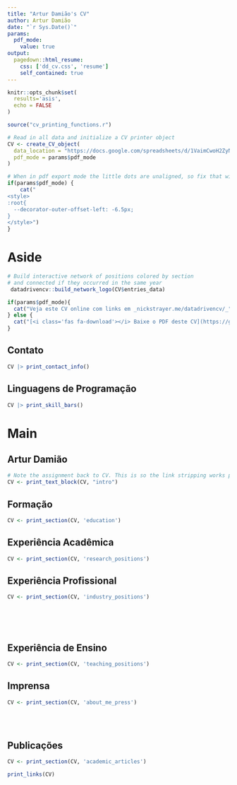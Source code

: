 ```yaml
---
title: "Artur Damião's CV"
author: Artur Damião
date: "`r Sys.Date()`"
params:
  pdf_mode:
    value: true
output:
  pagedown::html_resume:
    css: ['dd_cv.css', 'resume']
    self_contained: true
---
```


```r
knitr::opts_chunk$set(
  results='asis', 
  echo = FALSE
)

source("cv_printing_functions.r")

# Read in all data and initialize a CV printer object
CV <- create_CV_object(
  data_location = "https://docs.google.com/spreadsheets/d/1VaimCwoH2ZyNakthHAi0xzLqurQhsTSDnok-VXhNE1w/edit?usp=sharing",  
  pdf_mode = params$pdf_mode
)

```


```r
# When in pdf export mode the little dots are unaligned, so fix that with some conditional CSS.
if(params$pdf_mode) {
    cat("
<style>
:root{
  --decorator-outer-offset-left: -6.5px;
}
</style>")
}
```


Aside
================================================================================

```r
# Build interactive network of positions colored by section
# and connected if they occurred in the same year
 datadrivencv::build_network_logo(CV$entries_data)
```


```r
if(params$pdf_mode){
  cat("Veja este CV online com links em _nickstrayer.me/datadrivencv/_")
} else {
  cat("[<i class='fas fa-download'></i> Baixe o PDF deste CV](https://github.com/arturdamiao/curriculo-artur/blob/main/cv.pdf)")
}
```

Contato {#contact}
--------------------------------------------------------------------------------

```r
CV |> print_contact_info()
```



Linguagens de Programação {#skills}
--------------------------------------------------------------------------------

```r
CV |> print_skill_bars()
```



<!-- Disclaimer {#disclaimer} -->
<!-- -------------------------------------------------------------------------------- -->

<!-- Made with the R package [**pagedown**](https://github.com/rstudio/pagedown).  -->

<!-- The source code is available [on github.com/nstrayer/cv](https://github.com/nstrayer/cv). -->

<!-- Last updated on `r Sys.Date()`. -->



Main
================================================================================

Artur Damião {#title}
--------------------------------------------------------------------------------

```r
# Note the assignment back to CV. This is so the link stripping works properly in PDF mode
CV <- print_text_block(CV, "intro") 
```



Formação {data-icon=graduation-cap data-concise=true}
--------------------------------------------------------------------------------

```r
CV <- print_section(CV, 'education')
```



Experiência Acadêmica {data-icon=laptop}
--------------------------------------------------------------------------------

```r
CV <- print_section(CV, 'research_positions')
```



Experiência Profissional {data-icon=suitcase}
--------------------------------------------------------------------------------

<!-- ::: aside -->
<!-- ```{r} -->
<!-- CV <- print_text_block(CV, 'industy_experience_aside') -->
<!-- ``` -->
<!-- ::: -->

```r
CV <- print_section(CV, 'industry_positions')
```

<!-- These breaks just force a new page so section doesnt get cut off -->
<br>
<br>
<br>

Experiência de Ensino {data-icon=chalkboard-teacher}
--------------------------------------------------------------------------------

<!-- ::: aside -->
<!-- ```{r} -->
<!-- CV <- print_text_block(CV, 'teaching_experience_aside') -->
<!-- ``` -->
<!-- ::: -->

```r
CV <- print_section(CV, 'teaching_positions')
```



<!-- Selected Data Science Writing {data-icon=chart-line} -->
<!-- -------------------------------------------------------------------------------- -->

<!-- ::: aside -->
<!-- ```{r} -->
<!-- CV <- print_text_block(CV, 'data_science_writing_aside') -->
<!-- ``` -->
<!-- ::: -->

<!-- ```{r} -->
<!-- CV <- print_section(CV, 'data_science_writings') -->
<!-- ``` -->



Imprensa  {data-icon=newspaper}
--------------------------------------------------------------------------------

```r
CV <- print_section(CV, 'about_me_press')
```


<br>
<br>


<!-- Selected Press (By)  {data-icon=newspaper} -->
<!-- -------------------------------------------------------------------------------- -->

<!-- ```{r} -->
<!-- CV <- print_section(CV, 'by_me_press') -->
<!-- ``` -->



Publicações {data-icon=book}
--------------------------------------------------------------------------------

```r
CV <- print_section(CV, 'academic_articles')
```



```r
print_links(CV)
```


